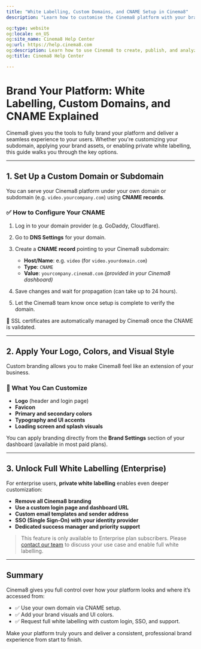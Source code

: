 ```yaml
---
title: "White Labelling, Custom Domains, and CNAME Setup in Cinema8"
description: "Learn how to customise the Cinema8 platform with your branding, custom domains, and CNAME setup for a consistant brand image. Visit Cinema8."

og:type: website
og:locale: en_US
og:site_name: Cinema8 Help Center
og:url: https://help.cinema8.com
og:description: Learn how to use Cinema8 to create, publish, and analyze interactive videos.
og:title: Cinema8 Help Center

---
```



# Brand Your Platform: White Labelling, Custom Domains, and CNAME Explained

Cinema8 gives you the tools to fully brand your platform and deliver a seamless experience to your users. Whether you're customizing your subdomain, applying your brand assets, or enabling private white labelling, this guide walks you through the key options.

---

## 1. Set Up a Custom Domain or Subdomain

You can serve your Cinema8 platform under your own domain or subdomain (e.g. `video.yourcompany.com`) using **CNAME records**.

### ✅ How to Configure Your CNAME

1. Log in to your domain provider (e.g. GoDaddy, Cloudflare).
2. Go to **DNS Settings** for your domain.
3. Create a **CNAME record** pointing to your Cinema8 subdomain:
   - **Host/Name**: e.g. `video` (for `video.yourdomain.com`)
   - **Type**: `CNAME`
   - **Value**: `yourcompany.cinema8.com` *(provided in your Cinema8 dashboard)*

4. Save changes and wait for propagation (can take up to 24 hours).
5. Let the Cinema8 team know once setup is complete to verify the domain.

<Callout type="info">
🔐 SSL certificates are automatically managed by Cinema8 once the CNAME is validated.
</Callout>

---

## 2. Apply Your Logo, Colors, and Visual Style

Custom branding allows you to make Cinema8 feel like an extension of your business.

### 🎨 What You Can Customize

- **Logo** (header and login page)
- **Favicon**
- **Primary and secondary colors**
- **Typography and UI accents**
- **Loading screen and splash visuals**

You can apply branding directly from the **Brand Settings** section of your dashboard (available in most paid plans).

---

## 3. Unlock Full White Labelling (Enterprise)

For enterprise users, **private white labelling** enables even deeper customization:

- **Remove all Cinema8 branding**
- **Use a custom login page and dashboard URL**
- **Custom email templates and sender address**
- **SSO (Single Sign-On) with your identity provider**
- **Dedicated success manager and priority support**

> This feature is only available to Enterprise plan subscribers. Please [contact our team](https://cinema8.com/contact-us) to discuss your use case and enable full white labelling.

---

## Summary

Cinema8 gives you full control over how your platform looks and where it’s accessed from:

- ✅ Use your own domain via CNAME setup.
- ✅ Add your brand visuals and UI colors.
- ✅ Request full white labelling with custom login, SSO, and support.

Make your platform truly yours and deliver a consistent, professional brand experience from start to finish.
